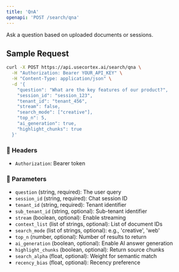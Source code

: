 ```yaml
---
title: 'QnA'
openapi: 'POST /search/qna'
---
```


Ask a question based on uploaded documents or sessions.

## Sample Request

```bash
curl -X POST https://api.usecortex.ai/search/qna \
  -H "Authorization: Bearer YOUR_API_KEY" \
  -H "Content-Type: application/json" \
  -d '{
    "question": "What are the key features of our product?",
    "session_id": "session_123",
    "tenant_id": "tenant_456",
    "stream": false,
    "search_mode": ["creative"],
    "top_n": 5,
    "ai_generation": true,
    "highlight_chunks": true
  }'
```

### 🔐 Headers
- `Authorization`: Bearer token

### 🧾 Parameters
- `question` (string, required): The user query  
- `session_id` (string, required): Chat session ID  
- `tenant_id` (string, required): Tenant identifier  
- `sub_tenant_id` (string, optional): Sub-tenant identifier  
- `stream` (boolean, optional): Enable streaming  
- `context_list` (list of strings, optional): List of document IDs  
- `search_mode` (list of strings, optional): e.g., 'creative', 'web'  
- `top_n` (number, optional): Number of results to return  
- `ai_generation` (boolean, optional): Enable AI answer generation  
- `highlight_chunks` (boolean, optional): Return source chunks  
- `search_alpha` (float, optional): Weight for semantic match  
- `recency_bias` (float, optional): Recency preference
